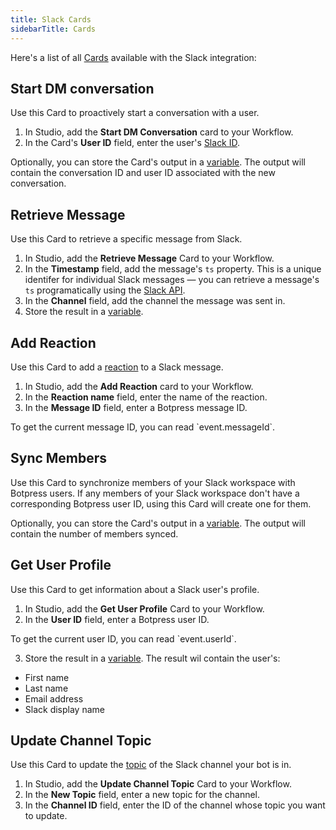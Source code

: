 ```yaml
---
title: Slack Cards
sidebarTitle: Cards
---
```


Here's a list of all [Cards](/learn/reference/cards/introduction) available with the Slack integration:

## Start DM conversation

Use this Card to proactively start a conversation with a user.

1. In Studio, add the **Start DM Conversation** card to your Workflow.
2. In the Card's **User ID** field, enter the user's [Slack ID](https://slack.com/help/articles/221769328-Locate-your-Slack-URL-or-ID).

Optionally, you can store the Card's output in a [variable](/learn/reference/variables/overview). The output will contain the conversation ID and user ID associated with the new conversation.

## Retrieve Message

Use this Card to retrieve a specific message from Slack.

1. In Studio, add the **Retrieve Message** Card to your Workflow.
2. In the **Timestamp** field, add the message's `ts` property. This is a unique identifer for individual Slack messages — you can retrieve a message's `ts` programatically using the [Slack API](https://api.slack.com/messaging/retrieving#conversations). 
3. In the **Channel** field, add the channel the message was sent in.
4. Store the result in a [variable](/learn/reference/variables/overview).

## Add Reaction

Use this Card to add a [reaction](https://slack.com/help/articles/202931348-Use-emoji-and-reactions) to a Slack message.

1. In Studio, add the **Add Reaction** card to your Workflow.
2. In the **Reaction name** field, enter the name of the reaction.
3. In the **Message ID** field, enter a Botpress message ID.

  <Tip>
    To get the current message ID, you can read `event.messageId`.
  </Tip>

## Sync Members

Use this Card to synchronize members of your Slack workspace with Botpress users. If any members of your Slack workspace don't have a corresponding Botpress user ID, using this Card will create one for them.

Optionally, you can store the Card's output in a [variable](/learn/reference/variables/overview). The output will contain the number of members synced.

## Get User Profile

Use this Card to get information about a Slack user's profile.

1. In Studio, add the **Get User Profile** Card to your Workflow.
2. In the **User ID** field, enter a Botpress user ID.

  <Tip>
    To get the current user ID, you can read `event.userId`.
  </Tip>

3. Store the result in a [variable](/learn/reference/variables/overview). The result wil contain the user's:

  - First name
  - Last name
  - Email address
  - Slack display name

## Update Channel Topic

Use this Card to update the [topic](https://slack.com/help/articles/201654083-Set-a-conversation-topic-or-channel-description) of the Slack channel your bot is in.

1. In Studio, add the **Update Channel Topic** Card to your Workflow.
2. In the **New Topic** field, enter a new topic for the channel.
3. In the **Channel ID** field, enter the ID of the channel whose topic you want to update.